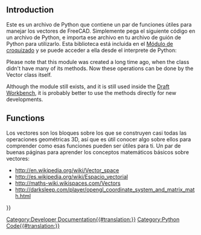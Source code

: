 <languages/>

<div lang="en" dir="ltr" class="mw-content-ltr">
== Introduction ==
</div>

<div class="mw-translate-fuzzy">
Este es un archivo de Python que contiene un par de funciones útiles para manejar los  vectores de FreeCAD. Simplemente pega el siguiente código en un archivo de Python, e importa ese archivo en tu archivo de guión de Python para utilizarlo. Esta biblioteca está incluida en el [[Draft_Workbench/es|Módulo de croquizado]] y se puede acceder a ella desde el interprete de Python:
</div>
{{Code|code=
import DraftVecUtils
}}

<div lang="en" dir="ltr" class="mw-content-ltr">
Please note that this module was created a long time ago, when the {{incode|Vector}} class didn't have many of its methods. Now these operations can be done by the Vector class itself.
</div>

<div lang="en" dir="ltr" class="mw-content-ltr">
Although the {{incode|DraftVecUtils}} module still exists, and it is still used inside the [[Draft_Workbench|Draft Workbench]], it is probably better to use the {{incode|Vector}} methods directly for new developments.
</div>

<div lang="en" dir="ltr" class="mw-content-ltr">
== Functions ==
</div>

<div class="mw-translate-fuzzy">
Los vectores son los bloques sobre los que se construyen casi todas las operaciones geométricas 3D, así que es útil conocer algo sobre ellos para comprender como esas funciones pueden ser útiles para ti. Un par de buenas páginas para aprender los conceptos matemáticos básicos sobre vectores:
* http://en.wikipedia.org/wiki/Vector_space
* http://es.wikipedia.org/wiki/Espacio_vectorial
* http://maths-wiki.wikispaces.com/Vectors
* http://darksleep.com/player/opengl_coordinate_system_and_matrix_math.html
</div>

{{Code|code=
"""Vector math library for FreeCAD"""

import math
import FreeCAD
 
def add(first, other):
    """add(Vector,Vector) - adds two vectors"""
    if isinstance(first,FreeCAD.Vector) and isinstance(other,FreeCAD.Vector):
        return FreeCAD.Vector(first.x+other.x, first.y+other.y, first.z+other.z)
 
def sub(first, other): 
    """sub(Vector,Vector) - subtracts second vector from first one"""
    if isinstance(first,FreeCAD.Vector) and isinstance(other,FreeCAD.Vector):
        return FreeCAD.Vector(first.x-other.x, first.y-other.y, first.z-other.z)
 
def scale(first,scalar):
    """scale(Vector,Float) - scales (multiplies) a vector by a factor"""
    if isinstance(first,FreeCAD.Vector):
        return FreeCAD.Vector(first.x*scalar, first.y*scalar, first.z*scalar)
 
def length(first):
    """lengh(Vector) - gives vector length"""
    if isinstance(first,FreeCAD.Vector):
        return math.sqrt(first.x*first.x + first.y*first.y + first.z*first.z)
 
def dist(first, other):
    """dist(Vector,Vector) - returns the distance between both points/vectors"""
    if isinstance(first,FreeCAD.Vector) and isinstance(other,FreeCAD.Vector):
        return length(sub(first,other))
 
def normalized(first):
    """normalized(Vector) - returns a unit vector"""
    if isinstance(first,FreeCAD.Vector):
        l=length(first)
        return FreeCAD.Vector(first.x/l, first.y/l, first.z/l)
 
def dotproduct(first, other):
    """dotproduct(Vector,Vector) - returns the dot product of both vectors"""
    if isinstance(first,FreeCAD.Vector) and isinstance(other,FreeCAD.Vector):
        return (first.x*other.x + first.y*other.y + first.z*other.z)
 
def crossproduct(first, other=FreeCAD.Vector(0,0,1)):
    """crossproduct(Vector,Vector) - returns the cross product of both vectors. 
    If only one is specified, cross product is made with vertical axis, thus returning its perpendicular in XY plane"""
    if isinstance(first,FreeCAD.Vector) and isinstance(other,FreeCAD.Vector):
        return FreeCAD.Vector(first.y*other.z - first.z*other.y, first.z*other.x - first.x*other.z, first.x*other.y - first.y*other.x)
 
def angle(first, other=FreeCAD.Vector(1,0,0)):
    """angle(Vector,Vector) - returns the angle in radians between the two vectors. 
    If only one is given, angle is between the vector and the horizontal East direction"""
    if isinstance(first,FreeCAD.Vector) and isinstance(other,FreeCAD.Vector):
        return math.acos(dotproduct(normalized(first),normalized(other)))
 
def project(first, other):
    """project(Vector,Vector): projects the first vector onto the second one"""
    if isinstance(first,FreeCAD.Vector) and isinstance(other,FreeCAD.Vector):
        return scale(other, dotproduct(first,other)/dotproduct(other,other))
}}

{{Powerdocnavi{{#translation:}}}}
[[Category:Developer Documentation{{#translation:}}]]
[[Category:Python Code{{#translation:}}]]
{{clear}}